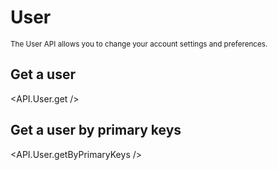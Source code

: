 
# User

<sub>
  The User API allows you to change your account settings and preferences.
</sub>

## Get a user

<API.User.get />

## Get a user by primary keys

<API.User.getByPrimaryKeys />
